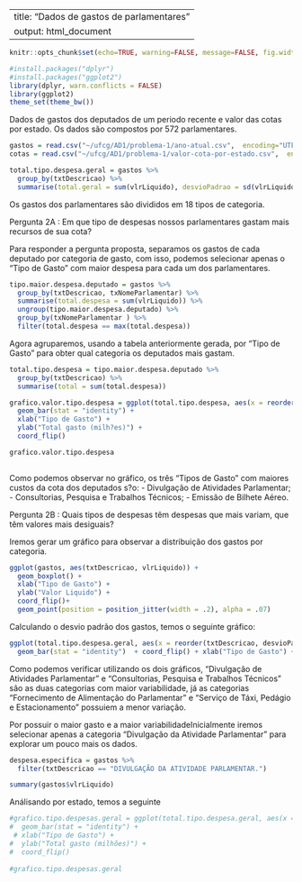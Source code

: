 
---
title: "Dados de gastos de parlamentares"
output: html_document
---

```r
knitr::opts_chunk$set(echo=TRUE, warning=FALSE, message=FALSE, fig.width=12, fig.height=6)
```

```r
#install.packages("dplyr")
#install.packages("ggplot2")
library(dplyr, warn.conflicts = FALSE)
library(ggplot2)
theme_set(theme_bw())

```

Dados de gastos dos deputados de um periodo recente e valor das cotas por estado. Os dados são compostos por 572 parlamentares.

```r
gastos = read.csv("~/ufcg/AD1/problema-1/ano-atual.csv",  encoding="UTF-8")
cotas = read.csv("~/ufcg/AD1/problema-1/valor-cota-por-estado.csv",  encoding="UTF-8")
```

```r
total.tipo.despesa.geral = gastos %>% 
  group_by(txtDescricao) %>% 
  summarise(total.geral = sum(vlrLiquido), desvioPadrao = sd(vlrLiquido))
```

Os gastos dos parlamentares são divididos em 18 tipos de categoria.

Pergunta 2A : Em que tipo de despesas nossos parlamentares gastam mais recursos de sua cota?

Para responder a pergunta proposta, separamos os gastos de cada deputado por categoria de gasto, com isso, podemos selecionar apenas o "Tipo de Gasto" com maior despesa para cada um dos parlamentares.  

```r

tipo.maior.despesa.deputado = gastos %>% 
  group_by(txtDescricao, txNomeParlamentar) %>% 
  summarise(total.despesa = sum(vlrLiquido)) %>%
  ungroup(tipo.maior.despesa.deputado) %>%
  group_by(txNomeParlamentar ) %>% 
  filter(total.despesa == max(total.despesa))

```

Agora agruparemos, usando a tabela anteriormente gerada, por "Tipo de Gasto" para obter qual categoria os deputados mais gastam.

```r

total.tipo.despesa = tipo.maior.despesa.deputado %>%
  group_by(txtDescricao) %>%
  summarise(total = sum(total.despesa))

grafico.valor.tipo.despesa = ggplot(total.tipo.despesa, aes(x = reorder(txtDescricao, total/1e6),y = total/1e6)) +
  geom_bar(stat = "identity") +
  xlab("Tipo de Gasto") + 
  ylab("Total gasto (milh?es)") +
  coord_flip()

grafico.valor.tipo.despesa
         
```

Como podemos observar no gráfico, os três "Tipos de Gasto" com maiores custos da cota dos deputados s?o:
  - Divulgação de Atividades Parlamentar;
  - Consultorias, Pesquisa e Trabalhos Técnicos;
  - Emissão de Bilhete Aéreo.


Pergunta 2B : Quais tipos de despesas têm despesas que mais variam, que têm valores mais desiguais?

Iremos gerar um gráfico para observar a distribuição dos gastos por categoria. 

```r
ggplot(gastos, aes(txtDescricao, vlrLiquido)) + 
  geom_boxplot() + 
  xlab("Tipo de Gasto") + 
  ylab("Valor Liquido") + 
  coord_flip()+
  geom_point(position = position_jitter(width = .2), alpha = .07)

```

Calculando o desvio padrão dos gastos, temos o seguinte gráfico:

```r

ggplot(total.tipo.despesa.geral, aes(x = reorder(txtDescricao, desvioPadrao), y = desvioPadrao)) + 
  geom_bar(stat = "identity")  + coord_flip() + xlab("Tipo de Gasto") + ylab("Desvio Padrão")

```

Como podemos verificar utilizando os dois gráficos, "Divulgação de Atividades Parlamentar" e "Consultorias, Pesquisa e Trabalhos Técnicos" são as duas categorias com maior variabilidade, já as categorias "Fornecimento de Alimentação do Parlamentar" e "Serviço de Táxi, Pedágio e Estacionamento" possuiem a menor variação.


Por possuir o maior gasto e a maior variabilidadeInicialmente iremos selecionar apenas a categoria "Divulgação da Atividade Parlamentar" para explorar um pouco mais os dados.

```r
despesa.especifica = gastos %>% 
  filter(txtDescricao == "DIVULGAÇÃO DA ATIVIDADE PARLAMENTAR.")
```

``` r
summary(gastos$vlrLiquido)
```

Análisando por estado, temos a seguinte 

 















```r



#grafico.tipo.despesas.geral = ggplot(total.tipo.despesa.geral, aes(x = reorder(txtDescricao, total.geral/1e6),y = total.geral/1e6)) +
#  geom_bar(stat = "identity") +
 # xlab("Tipo de Gasto") + 
#  ylab("Total gasto (milhões)") +
#  coord_flip()
         
#grafico.tipo.despesas.geral

```









